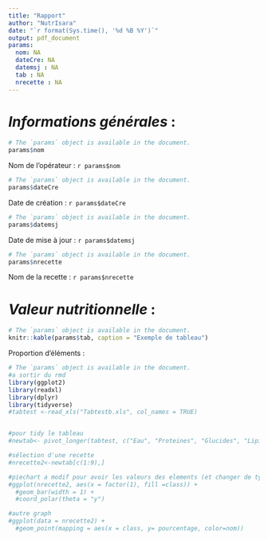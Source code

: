 ```yaml
---
title: "Rapport"
author: "NutrIsara"
date: "`r format(Sys.time(), '%d %B %Y')`"
output: pdf_document
params:
  nom: NA
  dateCre: NA
  datemsj : NA
  tab : NA
  nrecette : NA
---
```


# *Informations générales* :

```r
# The `params` object is available in the document.
params$nom
```
Nom de l'opérateur : `r params$nom`
```r
# The `params` object is available in the document.
params$dateCre
```
Date de création : `r params$dateCre`
```r
# The `params` object is available in the document.
params$datemsj
```
Date de mise à jour : `r params$datemsj`

```r
# The `params` object is available in the document.
params$nrecette
```
Nom de la recette : `r params$nrecette`

# *Valeur nutritionnelle* :

```r
# The `params` object is available in the document.
knitr::kable(params$tab, caption = "Exemple de tableau")
```

Proportion d'éléments :
```r
# The `params` object is available in the document.
#a sortir du rmd
library(ggplot2)
library(readxl)
library(dplyr)
library(tidyverse)
#tabtest <-read_xls("Tabtestb.xls", col_names = TRUE)


#pour tidy le tableau
#newtab<- pivot_longer(tabtest, c("Eau", "Proteines", "Glucides", "Lipides", "Sucres", "FibresAlimentaires", "AGsat", "Sel", "Autre", "total"), names_to = "class", values_to = "pourcentage")

#sélection d'une recette
#nrecette2<-newtab[c(1:9),]

#piechart a modif pour avoir les valeurs des elements (et changer de type de graph car pie pas top)
#ggplot(nrecette2, aes(x = factor(1), fill =class)) +
  #geom_bar(width = 1) +
  #coord_polar(theta = "y")

#autre graph
#ggplot(data = nrecette2) +
  #geom_point(mapping = aes(x = class, y= pourcentage, color=nom))

```